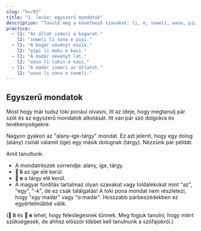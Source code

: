 ```yaml
---
slug: "hu/03"
title: "3. lecke: egyszerű mondatok"
description: "Tanuld meg a következő szavakat: li, e, soweli, waso, pipi, kasi, moku, lukin, sona!"
practice:
  - l1: "Az állat ismeri a bogarat."
    l2: "soweli li sona e pipi."
  - l1: "A bogár növényt eszik."
    l2: "pipi li moku e kasi."
  - l1: "A madár növényt lát."
    l2: "waso li lukin e kasi."
  - l1: "A madár ismeri az állatot."
    l2: "waso li sona e soweli."
---
```



## Egyszerű mondatok

Most hogy már tudsz toki ponául olvasni, itt az ideje, hogy megtanulj pár szót és az egyszerű mondatok alkotását.
Itt van pár szó dolgokra és tevékenységekre:

<List>
  <Word sl="soweli" m="szárazföldi állat, pl. macska, kutya, tehén, egér, elefánt" />
  <Word sl="waso" m="madár, pl. galamb, liba, bagoly" />
  <Word sl="pipi" m="rovar, pl. hangya, pillangó, pók" />
  <Word sl="kasi" m="növény, pl. lóhere, nyírfa, kaktusz, moha" />
  <Word sl="moku" m="enni" />
  <Word sl="lukin" m="látni" />
  <Word sl="sona" m="tudni, ismerni" />
</List>

Nagyon gyakori az "alany-ige-tárgy" mondat. Ez azt jelenti, hogy egy dolog (alany) csinál valamit (ige) egy másik dolognak (tárgy). Nézzünk pár példát:

<List>
  <Sentence sl="soweli li moku e kasi." m="Az állat növényt eszik." />
  <Sentence sl="waso li moku e pipi." m="A madár bogarakat eszik." />
  <Sentence sl="pipi li lukin e soweli." m="A bogár lát egy állatot." />
  <Sentence sl="waso li sona e kasi." m="A madár ismeri a fát." />
</List>

Amit tanultunk:

- A mondatrészek sorrendje: alany, ige, tárgy.
- **󱤧 li** az ige elé kerül.
- **󱤉 e** a tárgy elé kerül.
- A magyar fordítás tartalmaz olyan szavakat vagy toldalékokat mint "az", "egy", "-k", de ez csak találgatás! A toki pona mondat nem részletezi, hogy "_egy_ madár" vagy "_a_ madár". Hosszabb párbeszédekben ez egyértelműbbé válik.

(**󱤧 li** és **󱤉 e** lehet, hogy feleslegesnek tűnnek. Meg fogjuk tanulni, hogy miért szükségesek, de ahhoz először többet kell tanulnunk a szófajokról.)

<Practice exercises={frontmatter.practice} />
